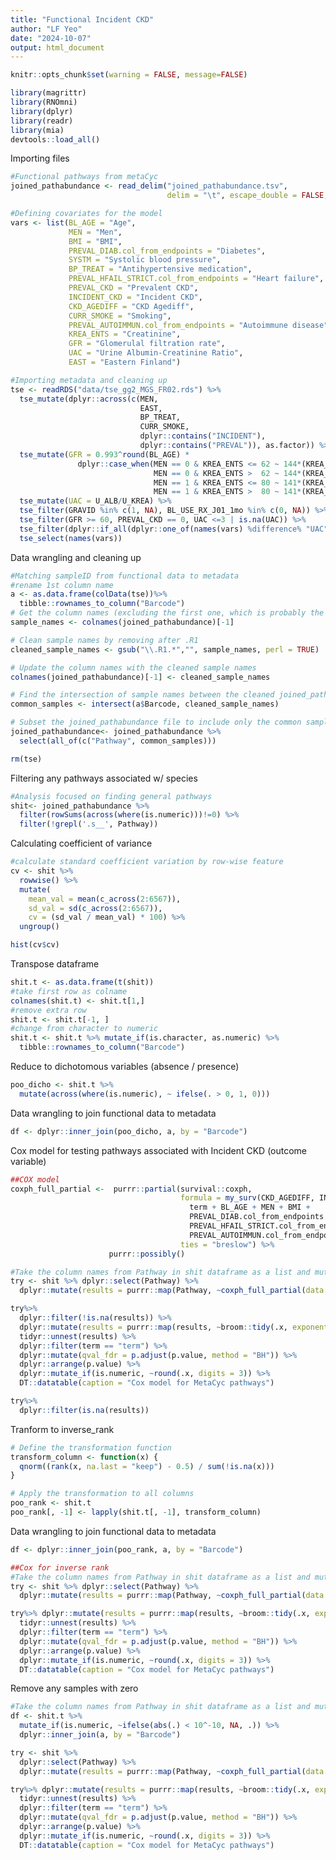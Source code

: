 ---
title: "Functional Incident CKD"
author: "LF Yeo"
date: "2024-10-07"
output: html_document
---

```{r setup, include=FALSE} 
knitr::opts_chunk$set(warning = FALSE, message=FALSE) 
```
```{r}
library(magrittr)
library(RNOmni)
library(dplyr)
library(readr)
library(mia)
devtools::load_all()
```
Importing files
```{r}
#Functional pathways from metaCyc
joined_pathabundance <- read_delim("joined_pathabundance.tsv", 
                                   delim = "\t", escape_double = FALSE, trim_ws = TRUE)
```
```{r}
#Defining covariates for the model
vars <- list(BL_AGE = "Age",
             MEN = "Men",
             BMI = "BMI",
             PREVAL_DIAB.col_from_endpoints = "Diabetes",
             SYSTM = "Systolic blood pressure",
             BP_TREAT = "Antihypertensive medication",
             PREVAL_HFAIL_STRICT.col_from_endpoints = "Heart failure",
             PREVAL_CKD = "Prevalent CKD",
             INCIDENT_CKD = "Incident CKD",
             CKD_AGEDIFF = "CKD Agediff",
             CURR_SMOKE = "Smoking",
             PREVAL_AUTOIMMUN.col_from_endpoints = "Autoimmune disease",
             KREA_ENTS = "Creatinine",
             GFR = "Glomerulal filtration rate",
             UAC = "Urine Albumin-Creatinine Ratio",
             EAST = "Eastern Finland") 

#Importing metadata and cleaning up
tse <- readRDS("data/tse_gg2_MGS_FR02.rds") %>%
  tse_mutate(dplyr::across(c(MEN,
                             EAST,
                             BP_TREAT,
                             CURR_SMOKE,
                             dplyr::contains("INCIDENT"),
                             dplyr::contains("PREVAL")), as.factor)) %>% 
  tse_mutate(GFR = 0.993^round(BL_AGE) *
               dplyr::case_when(MEN == 0 & KREA_ENTS <= 62 ~ 144*(KREA_ENTS/61.9)^-0.329,
                                MEN == 0 & KREA_ENTS >  62 ~ 144*(KREA_ENTS/61.9)^-1.209,
                                MEN == 1 & KREA_ENTS <= 80 ~ 141*(KREA_ENTS/79.6)^-0.411,
                                MEN == 1 & KREA_ENTS >  80 ~ 141*(KREA_ENTS/79.6)^-1.209)) %>%
  tse_mutate(UAC = U_ALB/U_KREA) %>% 
  tse_filter(GRAVID %in% c(1, NA), BL_USE_RX_J01_1mo %in% c(0, NA)) %>% 
  tse_filter(GFR >= 60, PREVAL_CKD == 0, UAC <=3 | is.na(UAC)) %>%
  tse_filter(dplyr::if_all(dplyr::one_of(names(vars) %difference% "UAC"), not_na)) %>%
  tse_select(names(vars))
```
Data wrangling and cleaning up
```{r}
#Matching sampleID from functional data to metadata
#rename 1st column name
a <- as.data.frame(colData(tse))%>%
  tibble::rownames_to_column("Barcode")
# Get the column names (excluding the first one, which is probably the path/feature column)
sample_names <- colnames(joined_pathabundance)[-1]

# Clean sample names by removing after .R1
cleaned_sample_names <- gsub("\\.R1.*","", sample_names, perl = TRUE)

# Update the column names with the cleaned sample names
colnames(joined_pathabundance)[-1] <- cleaned_sample_names

# Find the intersection of sample names between the cleaned joined_path_abundance sample names and FINRISK sample data
common_samples <- intersect(a$Barcode, cleaned_sample_names)

# Subset the joined_pathabundance file to include only the common samples
joined_pathabundance<- joined_pathabundance %>%
  select(all_of(c("Pathway", common_samples)))

rm(tse)
```
Filtering any pathways associated w/ species
```{r}
#Analysis focused on finding general pathways
shit<- joined_pathabundance %>% 
  filter(rowSums(across(where(is.numeric)))!=0) %>% 
  filter(!grepl('.s__', Pathway))
```
Calculating coefficient of variance
```{r}
#calculate standard coefficient variation by row-wise feature
cv <- shit %>%
  rowwise() %>%
  mutate(
    mean_val = mean(c_across(2:6567)),
    sd_val = sd(c_across(2:6567)),
    cv = (sd_val / mean_val) * 100) %>%
  ungroup()

hist(cv$cv)
```
Transpose dataframe
```{r}
shit.t <- as.data.frame(t(shit))
#take first row as colname
colnames(shit.t) <- shit.t[1,]
#remove extra row
shit.t <- shit.t[-1, ] 
#change from character to numeric
shit.t <- shit.t %>% mutate_if(is.character, as.numeric) %>%
  tibble::rownames_to_column("Barcode") 
```
Reduce to dichotomous variables (absence / presence)
```{r}
poo_dicho <- shit.t %>%
  mutate(across(where(is.numeric), ~ ifelse(. > 0, 1, 0)))
```
Data wrangling to join functional data to metadata
```{r}
df <- dplyr::inner_join(poo_dicho, a, by = "Barcode")
```
Cox model for testing pathways associated with Incident CKD (outcome variable)
```{r}
##COX model
coxph_full_partial <-  purrr::partial(survival::coxph,
                                      formula = my_surv(CKD_AGEDIFF, INCIDENT_CKD) ~
                                        term + BL_AGE + MEN + BMI +
                                        PREVAL_DIAB.col_from_endpoints + SYSTM + BP_TREAT +
                                        PREVAL_HFAIL_STRICT.col_from_endpoints + CURR_SMOKE +
                                        PREVAL_AUTOIMMUN.col_from_endpoints + KREA_ENTS,
                                      ties = "breslow") %>%
                      purrr::possibly()

#Take the column names from Pathway in shit dataframe as a list and mutate
try <- shit %>% dplyr::select(Pathway) %>% 
  dplyr::mutate(results = purrr::map(Pathway, ~coxph_full_partial(data = df %>% dplyr::rename(term = .x)), .progress = TRUE))

try%>% 
  dplyr::filter(!is.na(results)) %>%
  dplyr::mutate(results = purrr::map(results, ~broom::tidy(.x, exponentiate = TRUE, conf.int = TRUE)))  %>%
  tidyr::unnest(results) %>%
  dplyr::filter(term == "term") %>%
  dplyr::mutate(qval_fdr = p.adjust(p.value, method = "BH")) %>%
  dplyr::arrange(p.value) %>%
  dplyr::mutate_if(is.numeric, ~round(.x, digits = 3)) %>%
  DT::datatable(caption = "Cox model for MetaCyc pathways")

try%>% 
  dplyr::filter(is.na(results))
```
Tranform to inverse_rank
```{r}
# Define the transformation function
transform_column <- function(x) {
  qnorm((rank(x, na.last = "keep") - 0.5) / sum(!is.na(x)))
}

# Apply the transformation to all columns
poo_rank <- shit.t
poo_rank[, -1] <- lapply(shit.t[, -1], transform_column)
```
Data wrangling to join functional data to metadata
```{r}
df <- dplyr::inner_join(poo_rank, a, by = "Barcode")
```
```{r}
##Cox for inverse rank
#Take the column names from Pathway in shit dataframe as a list and mutate
try <- shit %>% dplyr::select(Pathway) %>% 
  dplyr::mutate(results = purrr::map(Pathway, ~coxph_full_partial(data = df %>% dplyr::rename(term = .x)), .progress = TRUE))

try%>% dplyr::mutate(results = purrr::map(results, ~broom::tidy(.x, exponentiate = TRUE, conf.int = TRUE)))  %>%
  tidyr::unnest(results) %>%
  dplyr::filter(term == "term") %>%
  dplyr::mutate(qval_fdr = p.adjust(p.value, method = "BH")) %>%
  dplyr::arrange(p.value) %>%
  dplyr::mutate_if(is.numeric, ~round(.x, digits = 3)) %>%
  DT::datatable(caption = "Cox model for MetaCyc pathways")
```
Remove any samples with zero
```{r}
#Take the column names from Pathway in shit dataframe as a list and mutate
df <- shit.t %>% 
  mutate_if(is.numeric, ~ifelse(abs(.) < 10^-10, NA, .)) %>%
  dplyr::inner_join(a, by = "Barcode")

try <- shit %>% 
  dplyr::select(Pathway) %>% 
  dplyr::mutate(results = purrr::map(Pathway, ~coxph_full_partial(data = df %>% dplyr::rename(term = .x)), .progress = TRUE, na.rm = TRUE))

try%>% dplyr::mutate(results = purrr::map(results, ~broom::tidy(.x, exponentiate = TRUE, conf.int = TRUE)))  %>%
  tidyr::unnest(results) %>%
  dplyr::filter(term == "term") %>%
  dplyr::mutate(qval_fdr = p.adjust(p.value, method = "BH")) %>%
  dplyr::arrange(p.value) %>%
  dplyr::mutate_if(is.numeric, ~round(.x, digits = 3)) %>%
  DT::datatable(caption = "Cox model for MetaCyc pathways")
```


